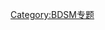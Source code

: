 {{catmore1|[[Wikipedia:BDSM专题|Wikipedia:BDSM专题]]}}
{{Articles by Quality|topic=BDSM|project=BDSM|format=toc}}
[[Category:BDSM专题|Category:BDSM专题]]